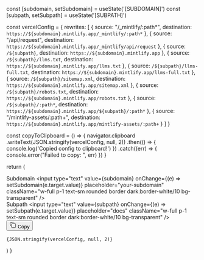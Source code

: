   const [subdomain, setSubdomain] = useState('[SUBDOMAIN]')
  const [subpath, setSubpath] = useState('[SUBPATH]')

  const vercelConfig = {
    rewrites: [
      {
        source: "/_mintlify/:path*",
        destination: `https://${subdomain}.mintlify.app/_mintlify/:path*`
      },
      {
        source: "/api/request",
        destination: `https://${subdomain}.mintlify.app/_mintlify/api/request`
      },
      {
        source: `/${subpath}`,
        destination: `https://${subdomain}.mintlify.app`
      },
      {
        source: `/${subpath}/llms.txt`,
        destination: `https://${subdomain}.mintlify.app/llms.txt`
      },
      {
        source: `/${subpath}/llms-full.txt`,
        destination: `https://${subdomain}.mintlify.app/llms-full.txt`
      },
      {
        source: `/${subpath}/sitemap.xml`,
        destination: `https://${subdomain}.mintlify.app/sitemap.xml`
      },
      {
        source: `/${subpath}/robots.txt`,
        destination: `https://${subdomain}.mintlify.app/robots.txt`
      },
      {
        source: `/${subpath}/:path*`,
        destination: `https://${subdomain}.mintlify.app/${subpath}/:path*`
      },
      {
        source: "/mintlify-assets/:path+",
        destination: `https://${subdomain}.mintlify.app/mintlify-assets/:path+`
      }
    ]
  }

  const copyToClipboard = () => {
    navigator.clipboard
      .writeText(JSON.stringify(vercelConfig, null, 2))
      .then(() => {
        console.log('Copied config to clipboard!')
      })
      .catch((err) => {
        console.error("Failed to copy: ", err)
      })
  }

  return (
    <div className="p-4 border dark:border-white/10 rounded-2xl not-prose space-y-4">
      <div className="space-y-4">
        <div>
          <label className="block text-sm text-zinc-950/70 dark:text-white/70 mb-1">
            Subdomain
          </label>
          <input
            type="text"
            value={subdomain}
            onChange={(e) => setSubdomain(e.target.value)}
            placeholder="your-subdomain"
            className="w-full p-1 text-sm rounded border dark:border-white/10 bg-transparent"
          />
        </div>
        <div>
          <label className="block text-sm text-zinc-950/70 dark:text-white/70 mb-1">
            Subpath
          </label>
          <input
            type="text"
            value={subpath}
            onChange={(e) => setSubpath(e.target.value)}
            placeholder="docs"
            className="w-full p-1 text-sm rounded border dark:border-white/10 bg-transparent"
          />
        </div>
      </div>
      <div className="relative">
        <button
          onClick={copyToClipboard}
          className="absolute top-2 right-2 p-2 rounded-lg transition-all duration-200 group"
        >
          <svg width="18" height="18" viewBox="0 0 18 18" fill="none" xmlns="http://www.w3.org/2000/svg" className="w-4 h-4 dark:text-white/60 text-gray-400 group-hover:text-gray-500 dark:group-hover:text-white/60 transition-colors">
            <path d="M14.25 5.25H7.25C6.14543 5.25 5.25 6.14543 5.25 7.25V14.25C5.25 15.3546 6.14543 16.25 7.25 16.25H14.25C15.3546 16.25 16.25 15.3546 16.25 14.25V7.25C16.25 6.14543 15.3546 5.25 14.25 5.25Z" stroke="currentColor" strokeWidth="1.5" strokeLinecap="round" strokeLinejoin="round"></path>
            <path d="M2.80103 11.998L1.77203 5.07397C1.61003 3.98097 2.36403 2.96397 3.45603 2.80197L10.38 1.77297C11.313 1.63397 12.19 2.16297 12.528 3.00097" stroke="currentColor" strokeWidth="1.5" strokeLinecap="round" strokeLinejoin="round"></path>
          </svg>
          <span className="absolute top-9 left-1/2 transform -translate-x-1/2 bg-primary text-white text-xs px-1.5 py-0.5 rounded-lg opacity-0 group-hover:opacity-100 transition-opacity duration-200 whitespace-nowrap">
            Copy
          </span>
        </button>
        <pre className="p-4 rounded-lg overflow-auto text-xs border dark:border-white/10">
          <code>{JSON.stringify(vercelConfig, null, 2)}</code>
        </pre>
      </div>
    </div>
  )
}